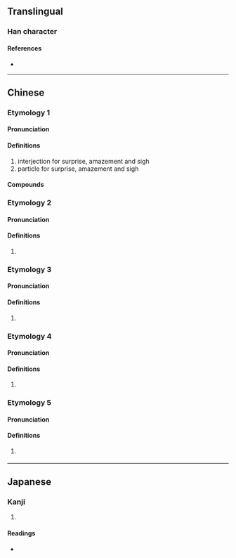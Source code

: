 {{character info}}
==Translingual==

===Han character===
{{Han char|rn=30|rad=口|as=03|sn=6|four=|canj=RPD|ids=⿰口也}}

====References====
* {{Han ref|kx=0177.021|dkj=03315|hdz=10584.090|uh=5414|ud=21524}}

----

==Chinese==
{{zh-forms}}

===Etymology 1===

====Pronunciation====
{{zh-pron
|m=yē,tl=y
|c=jaa1
|cat=interj,part
}}

====Definitions====
{{zh-hanzi}}

# interjection for surprise, amazement and sigh
# particle for surprise, amazement and sigh

====Compounds====
{{zh-der|吔吔聲|哎吔}}

===Etymology 2===
{{zh-forms}}

====Pronunciation====
{{zh-pron
|m=yě
|cat=
}}

====Definitions====
{{zh-hanzi}}

# {{n-g|Used in phonetic transcriptions in Buddhist scriptures.}}

===Etymology 3===
{{zh-forms|alt=也}}

====Pronunciation====
{{zh-pron
|c=jaa2
|cat=
}}

====Definitions====
{{zh-hanzi}}

# {{zh-only|威吔}}

===Etymology 4===
{{zh-forms}}

====Pronunciation====
{{zh-pron
|c=jaa4
|cat=
}}

====Definitions====
{{zh-hanzi}}

# {{zh-only|吔吔烏}}

===Etymology 5===
{{zh-forms}}

====Pronunciation====
{{zh-pron
|c=jaak3
|cat=v
}}

====Definitions====
{{zh-hanzi}}

# {{lb|zh|Cantonese|colloquial}} {{zh-alt-form|吃|tr=jaak3|to eat}}

----

==Japanese==

===Kanji===
{{ja-kanji|grade=|rs=口03}}

# {{rfdef|ja|sort=口03}}

====Readings====
* {{ja-readings|on=[[せ]] (se)|kun=}}